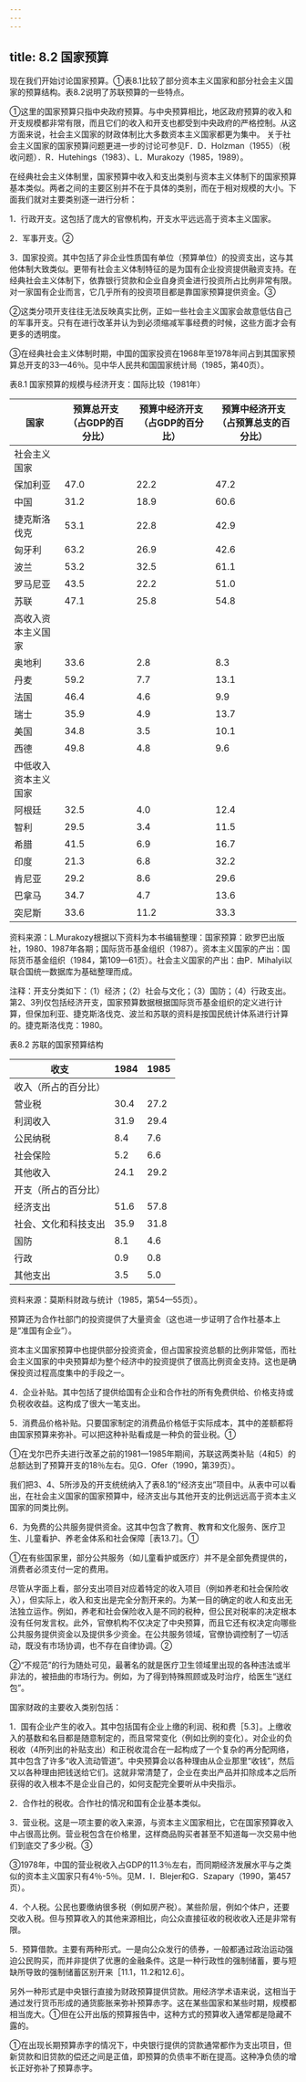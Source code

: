 ```yaml
---
---
---
```

title: 8.2 国家预算
---



现在我们开始讨论国家预算。①表8.1比较了部分资本主义国家和部分社会主义国家的预算结构。表8.2说明了苏联预算的一些特点。

①这里的国家预算只指中央政府预算。与中央预算相比，地区政府预算的收入和开支规模都非常有限，而且它们的收入和开支也都受到中央政府的严格控制。从这方面来说，社会主义国家的财政体制比大多数资本主义国家都更为集中。
关于社会主义国家的国家预算问题更进一步的讨论可参见F．D．Holzman（1955）（税收问题）．R．Hutehings（1983）、L．Murakozy（1985，1989）。

在经典社会主义体制里，国家预算中收入和支出类别与资本主义体制下的国家预算基本类似。两者之间的主要区别并不在于具体的类别，而在于相对规模的大小。下面我们就对主要类别逐一进行分析：

1．行政开支。这包括了庞大的官僚机构，开支水平远远高于资本主义国家。

2．军事开支。②

3．国家投资。其中包括了非企业性质国有单位（预算单位）的投资支出，这与其他体制大致类似。更带有社会主义体制特征的是为国有企业投资提供融资支持。在经典社会主义体制下，依靠银行贷款和企业自身资金进行投资所占比例非常有限。对一家国有企业而言，它几乎所有的投资项目都是靠国家预算提供资金。③

②这类分项开支往往无法反映真实比例，正如一些社会主义国家会故意低估自己的军事开支。只有在进行改革并认为到必须缩减军事经费的时候，这些方面才会有更多的透明度。

③在经典社会主义体制时期，中国的国家投资在1968年至1978年间占到其国家预算总开支的33—46％。见中华人民共和国国家统计局（1985，第40页）。

表8.1 国家预算的规模与经济开支：国际比较（1981年）

|国家|预算总开支（占GDP的百分比）|预算中经济开支（占GDP的百分比）|预算中经济开支（占预算总支的百分比）|
|-|-|-|-|
|社会主义国家||||
|保加利亚|47.0|22.2|47.2|
|中国|31.2|18.9|60.6|
|捷克斯洛伐克|53.1|22.8|42.9|
|匈牙利|63.2|26.9|42.6|
|波兰|53.2|32.5|61.1|
|罗马尼亚|43.5|22.2|51.0|
|苏联|47.1|25.8|54.8|
|高收入资本主义国家||||
|奥地利|33.6|2.8|8.3|
|丹麦|59.2|7.7|13.1|
|法国|46.4|4.6|9.9|
|瑞士|35.9|4.9|13.7|
|美国|34.8|3.5|10.1|
|西德|49.8|4.8|9.6|
|中低收入资本主义国家||||
|阿根廷|32.5|4.0|12.4|
|智利|29.5|3.4|11.5|
|希腊|41.5|6.9|16.7|
|印度|21.3|6.8|32.2|
|肯尼亚|29.2|8.6|29.6|
|巴拿马|34.7|4.7|13.6|
|突尼斯|33.6|11.2|33.3|

资料来源：L.Murakozy根据以下资料为本书编辑整理：国家预算：欧罗巴出版社，1980、1987年各期；国际货币基金组织（1987）。资本主义国家的产出：国际货币基金组织（1984，第109—61页）。社会主义国家的产出：由P．Mihalyi以联合国统一数据库为基础整理而成。

注释：开支分类如下：（1）经济；（2）社会与文化；（3）国防；（4）行政支出。第2、3列仅包括经济开支，国家预算数据根据国际货币基金组织的定义进行计算，但保加利亚、捷克斯洛伐克、波兰和苏联的资料是按国民统计体系进行计算的。捷克斯洛伐克：1980。

表8.2 苏联的国家预算结构

|收支|1984|1985|
|-|-|-|
|收入（所占的百分比）|||
|营业税|30.4|27.2|
|利润收入|31.9|29.4|
|公民纳税|8.4|7.6|
|社会保险|5.2|6.6|
|其他收入|24.1|29.2|
|开支（所占的百分比）|||
|经济支出|51.6|57.8|
|社会、文化和科技支出|35.9|31.8|
|国防|8.1|4.6|
|行政|0.9|0.8|
|其他支出|3.5|5.0|

资料来源：莫斯科财政与统计（1985，第54—55页）。

预算还为合作社部门的投资提供了大量资金（这也进一步证明了合作社基本上是“准国有企业”）。

资本主义国家预算中也提供部分投资资金，但占国家投资总额的比例非常低，而社会主义国家的中央预算却为整个经济中的投资提供了很高比例资金支持。这也是确保投资过程高度集中的手段之一。

4．企业补贴。其中包括了提供给国有企业和合作社的所有免费供给、价格支持或负税收收益。这构成了很大一笔支出。

5．消费品价格补贴。只要国家制定的消费品价格低于实际成本，其中的差额都将由国家预算来弥补。可以把这种补贴看成是一种负的营业税。①

①在戈尔巴乔夫进行改革之前的1981—1985年期间，苏联这两类补贴（4和5）的总额达到了预算开支的18％左右。见G．Ofer（1990，第39页）。

我们把3、4、5所涉及的开支统统纳入了表8.1的“经济支出”项目中。从表中可以看出，在社会主义国家的国家预算中，经济支出与其他开支的比例远远高于资本主义国家的同类比例。


6．为免费的公共服务提供资金。这其中包含了教育、教育和文化服务、医疗卫生、儿童看护、养老金体系和社会保障［表13.7］。①

①在有些国家里，部分公共服务（如儿童看护或医疗）并不是全部免费提供的，消费者必须支付一定的费用。


尽管从字面上看，部分支出项目对应着特定的收入项目（例如养老和社会保险收入），但实际上，收入和支出是完全分割开来的。为某一目的确定的收人和支出无法独立运作。例如，养老和社会保险收入是不同的税种，但公民对税率的决定根本没有任何发言权。此外，官僚机构不仅决定了中央预算，而且它还有权决定向哪些公共服务提供资金以及提供多少资金。在公共服务领域，官僚协调控制了一切活动，既没有市场协调，也不存在自律协调。②

②“不规范”的行为随处可见，最著名的就是医疗卫生领域里出现的各种违法或半非法的，被扭曲的市场行为。例如，为了得到特殊照顾或及时治疗，给医生“送红包”。

国家财政的主要收入类别包括：

1．国有企业产生的收入。其中包括国有企业上缴的利润、税和费［5.3］。上缴收入的基数和名目都是随意制定的，而且常常变化（例如比例的变化）。对企业的负税收（4所列出的补贴支出）和正税收混合在一起构成了一个复杂的再分配网络，其中包含了许多“收入流动管道”。中央预算会以各种理由从企业那里“收钱”，然后又以各种理由把钱送给它们。这就非常清楚了，企业在卖出产品并扣除成本之后所获得的收入根本不是企业自己的，如何支配完全要听从中央指示。

2．合作社的税收。合作社的情况和国有企业基本类似。

3．营业税。这是一项主要的收入来源，与资本主义国家相比，它在国家预算收入中占很高比例。营业税包含在价格里，这样商品购买者甚至不知道每一次交易中他们到底交了多少税。③

③1978年，中国的营业税收入占GDP的11.3％左右，而同期经济发展水平与之类似的资本主义国家只有4％-5％。见M．I．Blejer和G．Szapary（1990，第457页）。

4．个人税。公民也要缴纳很多税（例如房产税）。某些阶层，例如个体户，还要交收入税。但与预算收入的其他来源相比，向公众直接征收的税收收入还是非常有限。

5．预算借款。主要有两种形式。一是向公众发行的债券，一般都通过政治运动强迫公民购买，而并非提供了优惠的金融条件。这是一种行政性的强制储蓄，要与短缺所导致的强制储蓄区别开来［11.1，11.2和12.6］。

另外一种形式是中央银行直接为财政预算提供贷款。用经济学术语来说，这相当于通过发行货币形成的通货膨胀来弥补预算赤字。这在某些国家和某些时期，规模都相当庞大。①但在公开出版的预算报告中，这种方式的预算收入通常都是隐藏不露的。

①在出现长期预算赤字的情况下，中央银行提供的贷款通常都作为支出项目，但新贷款和旧贷款的偿还之间是正值，即预算的负债率不断在提高。这种净负债的增长正好弥补了预算赤字。